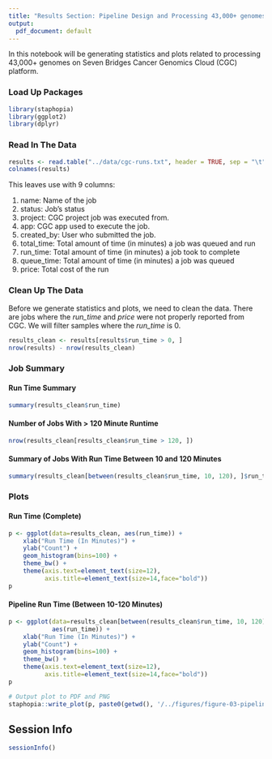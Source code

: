 ```yaml
---
title: "Results Section: Pipeline Design and Processing 43,000+ genomes"
output:
  pdf_document: default
---
```


In this notebook will be generating statistics and plots related to processing 43,000+ 
genomes on Seven Bridges Cancer Genomics Cloud (CGC) platform.

### Load Up Packages
```r
library(staphopia)
library(ggplot2)
library(dplyr)
```

### Read In The Data
```r
results <- read.table("../data/cgc-runs.txt", header = TRUE, sep = "\t")
colnames(results)
```

This leaves use with 9 columns:

1. name: Name of the job
2. status: Job's status
3. project: CGC project job was executed from.
4. app: CGC app used to execute the job.
5. created_by: User who submitted the job.
6. total_time: Total amount of time (in minutes) a job was queued and run
7. run_time: Total amount of time (in minutes) a job took to complete
8. queue_time: Total amount of time (in minutes) a job was queued
9. price: Total cost of the run

### Clean Up The Data
Before we generate statistics and plots, we need to clean the data. There are jobs where the *run_time* 
and *price* were not properly reported from CGC. We will filter samples where the *run_time* is 0.

```r
results_clean <- results[results$run_time > 0, ]
nrow(results) - nrow(results_clean)
```

### Job Summary
#### Run Time Summary
```r
summary(results_clean$run_time)
```

#### Number of Jobs With > 120 Minute Runtime
```r
nrow(results_clean[results_clean$run_time > 120, ])
```

#### Summary of Jobs With Run Time Between 10 and 120 Minutes
```r
summary(results_clean[between(results_clean$run_time, 10, 120), ]$run_time)
```

### Plots
#### Run Time (Complete)
```r
p <- ggplot(data=results_clean, aes(run_time)) +
    xlab("Run Time (In Minutes)") +
    ylab("Count") +
    geom_histogram(bins=100) +
    theme_bw() +
    theme(axis.text=element_text(size=12),
          axis.title=element_text(size=14,face="bold"))
p
```

#### Pipeline Run Time (Between 10-120 Minutes)
```r
p <- ggplot(data=results_clean[between(results_clean$run_time, 10, 120),],
            aes(run_time)) +
    xlab("Run Time (In Minutes)") +
    ylab("Count") +
    geom_histogram(bins=100) +
    theme_bw() +
    theme(axis.text=element_text(size=12),
          axis.title=element_text(size=14,face="bold"))
p

# Output plot to PDF and PNG
staphopia::write_plot(p, paste0(getwd(), '/../figures/figure-03-pipeline-run-time'))
```


## Session Info
```r
sessionInfo()
```
